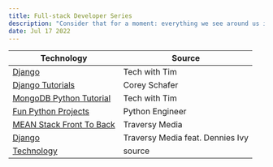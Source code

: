 ```yaml
---
title: Full-stack Developer Series
description: "Consider that for a moment: everything we see around us is assumed to have had a cause and is contingent upon."
date: Jul 17 2022
---
```


| Technology | Source |
|------------|--------|
|[Django]([url](https://www.youtube.com/playlist?list=PLzMcBGfZo4-kQkZp-j9PNyKq7Yw5VYjq9))             | Tech with Tim                        |
| [Django Tutorials]([url](https://www.youtube.com/playlist?list=PL-osiE80TeTtoQCKZ03TU5fNfx2UY6U4p)) | Corey Schafer |
| [MongoDB Python Tutorial]([url](https://www.youtube.com/playlist?list=PLzMcBGfZo4-nX-NCYorkatzBxjqRlPkKB)) | Tech with Tim |
| [Fun Python Projects]([url](https://www.youtube.com/playlist?list=PLqnslRFeH2UpKIaGsA3IBhblk3F7aHsvX)) | Python Engineer |
| [MEAN Stack Front To Back]([url](https://www.youtube.com/playlist?list=PLillGF-RfqbZMNtaOXJQiDebNXjVapWPZ)) | Traversy Media |
| [Django]([url](https://www.youtube.com/watch?v=PtQiiknWUcI&list=PLillGF-RfqbbJYRaNqeUzAb7QY-IqBKRx&index=16)) | Traversy Media feat. Dennies Ivy |
| [Technology](url) | source |
